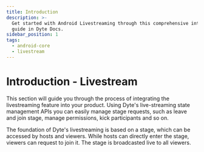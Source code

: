 ```yaml
---
title: Introduction
description: >-
  Get started with Android Livestreaming through this comprehensive introduction
  guide in Dyte Docs.
sidebar_position: 1
tags:
  - android-core
  - livestream
---
```


# Introduction - Livestream

This section will guide you through the process of integrating the livestreaming feature into your product. Using Dyte's live-streaming state management APIs you can easily manage stage requests, such as leave and join stage, manage permissions, kick participants and so on.

The foundation of Dyte's livestreaming is based on a stage, which can be accessed by hosts and viewers. While hosts can directly enter the stage, viewers can request to join it. The stage is broadcasted live to all viewers.

<head>
  <title>Android Core Introduction</title>
  <meta
    name="description"
    content="Get started with Android Livestreaming through this comprehensive introduction guide in Dyte Docs."
  />
</head>

